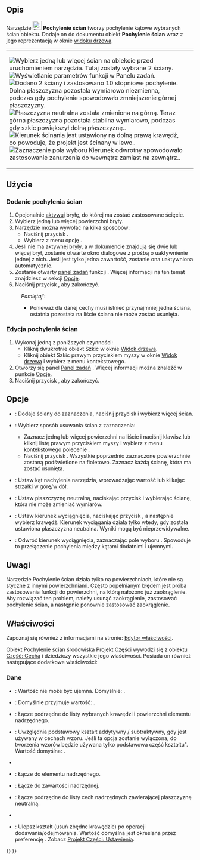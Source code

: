 <languages/>

{{Docnav/pl
|[[PartDesign_Chamfer/pl|Sfazowanie]]
|[[PartDesign_Thickness/pl|Grubość]]
|[[PartDesign_Workbench/pl|środowisko pracy Projekt Części]]
|IconL=PartDesign_Chamfer.svg
|IconR=PartDesign_Thickness.svg
|IconC=Workbench_PartDesign.svg
}}

{{GuiCommand/pl
|Name=PartDesign Draft
|Name/pl=Projekt części: Pochylenie ścian
|MenuLocation=Projekt Części → Zastosuj funkcjeę ulepszenia → Pochylenie ścian
|Workbenches=[[PartDesign_Workbench/pl|Projekt Części]]
}}

<span id="Description"></span>
==Opis== 

Narzędzie [[Image:PartDesign_Draft.svg|24px]] '''Pochylenie ścian''' tworzy pochylenie kątowe wybranych ścian obiektu. Dodaje on do dokumentu obiekt '''Pochylenie ścian''' wraz z jego reprezentacją w oknie [[Tree_view/pl|widoku drzewa]].

{|
|
[[Image:PartDesign_Draft-01.png|thumb|left|Wybierz jedną lub więcej ścian na obiekcie przed uruchomieniem narzędzia. Tutaj zostały wybrane 2 ściany.]]
[[Image:PartDesign_Draft-02.png|thumb|left|Wyświetlanie parametrów funkcji w Panelu zadań.]]
[[Image:PartDesign_Draft-03.png|thumb|left|Dodano 2 ściany i zastosowano 10 stopniowe pochylenie. Dolna płaszczyzna pozostała wymiarowo niezmienna, podczas gdy pochylenie spowodowało zmniejszenie górnej płaszczyzny.]]
[[Image:PartDesign_Draft-04.png|thumb|left|Płaszczyzna neutralna została zmieniona na górną. Teraz górna płaszczyzna pozostała stabilna wymiarowo, podczas gdy szkic powiększył dolną płaszczyznę..]]
[[Image:PartDesign_Draft-05.png|thumb|left|Kierunek ścinania jest ustawiony na dolną prawą krawędź, co powoduje, że projekt jest ścinany w lewo..]]
[[Image:PartDesign_Draft-06.png|thumb|left|Zaznaczenie pola wyboru Kierunek odwrotny spowodowało zastosowanie zanurzenia do wewnątrz zamiast na zewnątrz..]]
|
|}

{{clear}}

<span id="Usage"></span>
==Użycie==

<span id="Add_a_draft"></span>
===Dodanie pochylenia ścian===

# Opcjonalnie [[PartDesign_Body#Active_status/pl|aktywuj]] bryłę, do której ma zostać zastosowane ścięcie.
# Wybierz jedną lub więcej powierzchni bryły.
# Narzędzie można wywołać na kilka sposobów:
#* Naciśnij przycisk {{Button|[[Image:PartDesign_Draft.svg|16px]] [[PartDesign_Draft/pl|Pochylenie ścian]]}}.
#* Wybierz z menu opcję {{MenuCommand|Projekt Części → Zastosuj funkcję ulepszenia → [[Image:PartDesign_Draft.svg|16px]] Pochylenie ścian}}.
# Jeśli nie ma aktywnej bryły, a w dokumencie znajdują się dwie lub więcej brył, zostanie otwarte okno dialogowe {{MenuCommand|Wymagana jest aktywna zawartość}} z prośbą o uaktywnienie jednej z nich. Jeśli jest tylko jedna zawartość, zostanie ona uaktywniona automatycznie.
# Zostanie otwarty [[Task_panel/pl|panel zadań]] funkcji {{MenuCommand|Parametry funkcji pochylenie ścian}}. Więcej informacji na ten temat znajdziesz w sekcji [[#Opcje|Opcje]].
# Naciśnij przycisk {{Button|OK}}, aby zakończyć.


:''Pamiętaj''':
:* Ponieważ dla danej cechy musi istnieć przynajmniej jedna ściana, ostatnia pozostała na liście ściana nie może zostać usunięta.

<span id="Edit_a_draft"></span>
===Edycja pochylenia ścian===

# Wykonaj jedną z poniższych czynności:
#* Kliknij dwukrotnie obiekt Szkic w oknie [[Tree_view|Widok drzewa]].
#* Kliknij obiekt Szkic prawym przyciskiem myszy w oknie [[Tree_view|Widok drzewa]] i wybierz {{MenuCommand|Edytuj Pochylenie ścian}} z menu kontekstowego.
#  Otworzy się panel [[Task_panel|Panel zadań]] {{MenuCommand|Parametry funkcji pochylenia ścian}}. Więcej informacji można znaleźć w punkcie [[#Opcje|Opcje]].
# Naciśnij przycisk {{Button|OK}}, aby zakończyć.

<span id="Options"></span>
==Opcje==

* {{MenuCommand|Dodaj ścianę}}: Dodaje ściany do zaznaczenia, naciśnij przycisk {{Button|Dodaj ścianę}}  i wybierz więcej ścian.
* {{MenuCommand|Usuń ścianę}}: Wybierz sposób usuwania ścian z zaznaczenia:
** Zaznacz jedną lub więcej powierzchni na liście i naciśnij klawisz {{KEY|Del}} lub kliknij listę prawym przyciskiem myszy i wybierz z menu kontekstowego polecenie {{MenuCommand|Skasuj}}.
** Naciśnij przycisk {{Button|Usuń ścianę}}. Wszystkie poprzednio zaznaczone powierzchnie zostaną podświetlone na fioletowo. Zaznacz każdą ścianę, która ma zostać usunięta.
* {{MenuCommand|Kąt początkowy}}: Ustaw kąt nachylenia narzędzia, wprowadzając wartość lub klikając strzałki w górę/w dół.
* {{MenuCommand|Płaszczyzna neutralna}}: Ustaw płaszczyznę neutralną, naciskając przycisk {{Button|Płaszczyzna neutralna}} i wybierając ścianę, która nie może zmieniać wymiarów.
* {{MenuCommand|Kierunek wyciągania}}: Ustaw kierunek wyciągnięcia, naciskając przycisk {{Button|Kierunek wyciągnięcia}}, a następnie wybierz krawędź. Kierunek wyciągania działa tylko wtedy, gdy została ustawiona płaszczyzna neutralna. Wyniki mogą być nieprzewidywalne.
* {{MenuCommand|Odwróć kierunek wyciągnięcia}}: Odwróć kierunek wyciągnięcia, zaznaczając pole wyboru {{MenuCommand|Odwróć kierunek wyciągnięcia}}. Spowoduje to przełączenie pochylenia między kątami dodatnimi i ujemnymi.

<span id="Notes"></span>
==Uwagi==

Narzędzie Pochylenie ścian działa tylko na powierzchniach, które nie są styczne z innymi powierzchniami. 
Często popełnianym błędem jest próba zastosowania funkcji do powierzchni, na którą nałożono już zaokrąglenie. Aby rozwiązać ten problem, należy usunąć zaokrąglenie, zastosować pochylenie ścian, a następnie ponownie zastosować zaokrąglenie.

<span id="Properties"></span>
==Właściwości==

Zapoznaj się również z informacjami na stronie: [[Property_editor/pl|Edytor właściwości]].

Obiekt Pochylenie ścian środowiska Projekt Części wywodzi się z obiektu [[Part_Feature/pl|Część: Cecha]] i dziedziczy wszystkie jego właściwości. Posiada on również następujące dodatkowe właściwości:

<span id="Data"></span>
===Dane===

{{Properties_Title|Podstawowe}}

* {{PropertyData|Kąt|Angle}}: Wartość nie może być ujemna. Domyślnie: {{value|1.5 °}}.
* {{PropertyData|Odwrócony|Bool}}: Domyślnie przyjmuje wartość: {{FALSE/pl}}.
* {{PropertyData|Baza|LinkSub}}: Łącze podrzędne do listy wybranych krawędzi i powierzchni elementu nadrzędnego.
* {{PropertyData|Wsparcie Przekształcenia|Bool}}: Uwzględnia podstawowy kształt addytywny / subtraktywny, gdy jest używany w cechach wzoru. Jeśli ta opcja zostanie wyłączona, do tworzenia wzorów będzie używana tylko podstawowa część kształtu". Wartość domyślna: {{FALSE/pl}}.
* {{PropertyData|Dodaj kształt podrzędny|PartShape|ukryte}}
* {{PropertyData|Cecha bazowa|Link|ukryte}}: Łącze do elementu nadrzędnego.
* {{PropertyData|_ Zawartość|LinkHidden|ukryte}}: Łącze do zawartości nadrzędnej.

{{Properties_Title|Pochylenie}}

* {{PropertyData|Neutral Plane|LinkSub}}: Łącze podrzędne do listy cech nadrzędnych zawierającej płaszczyznę neutralną.
* {{PropertyData|Kierunek wyciągnięcia|LinkSub}}

{{Properties_Title|Projekt Części}}

* {{PropertyData|Ulepsz|Bool}}: Ulepsz kształt (usuń zbędne krawędzie) po operacji dodawania/odejmowania. Wartość domyślna jest określana przez preferencję {{MenuCommand|Automatycznie udoskonal model po wykonaniu operacji opartej na szkicu}}. Zobacz [[PartDesign_Preferences/pl#Og.C3.B3lne|Projekt Części: Ustawienia]].


{{Docnav/pl
|[[PartDesign_Chamfer/pl|Sfazowanie]]
|[[PartDesign_Thickness/pl|Grubość]]
|[[PartDesign_Workbench/pl|Środowisko pracy Projekt Części]]
|IconL=PartDesign_Chamfer.svg
|IconR=PartDesign_Thickness.svg
|IconC=Workbench_PartDesign.svg
}}

{{PartDesign Tools navi{{#translation:}}}}
{{Userdocnavi{{#translation:}}}}